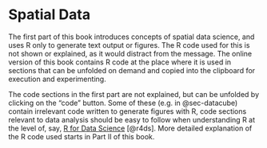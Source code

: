 # Spatial Data {#sec-part1}

The first part of this book introduces concepts of spatial data
science, and uses R only to generate text output or figures. The R
code used for this is not shown or explained, as it would distract
from the message. The online version of this book contains R code
at the place where it is used in sections that can be unfolded on
demand and copied into the clipboard for execution and experimenting.

::: {.content-visible when-format="html"}

The code sections in the first part are not explained, but can be
unfolded by clicking on the "code" button. Some of these (e.g. in
@sec-datacube) contain irrelevant code written to generate figures
with R, code sections relevant to data analysis should be easy to
follow when understanding R at the level of, say, [R for Data
Science](http://r4ds.had.co.nz/) [@r4ds]. More detailed explanation
of the R code used starts in Part II of this book.

:::
